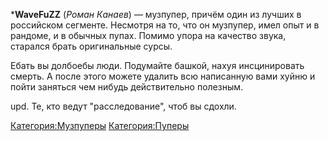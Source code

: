 {{Инфобокс для пуперов
|title2=WaveFuZZ
|другие_ники=nick97ftgun
|image3=[[Файл:WaveFuZZ.jpg|left]]
|сферы_творчества=RYTPMV
|год_начала=2013
|image4=
|имя_фамилия=Роман Канаев
|дата_рождения=
|место_проживания=Тамбов, с 2016 года - Москва
|ссылки=
*[https://www.youtube.com/channel/UCQ0hDNwxz_orFUAtV6t1EaA WaveFuZZ]
*[https://www.youtube.com/channel/UCsRuJSVxoi6cYnMCOaIvMvw FuZZalt]
*
[https://soundcloud.com/kaznila Фастфуд Казани]
}}

<nowiki>*</nowiki>'''WaveFuZZ''' (''Роман Канаев'') — музпупер, причём один из лучших в российском сегменте. Несмотря на то, что он музпупер, имел опыт и в рандоме, и в обычных пупах. Помимо упора на качество звука, старался брать оригинальные сурсы.

Ебать вы долбоебы люди. Подумайте башкой, нахуя инсцинировать смерть. А после этого можете удалить всю написанную вами хуйню и пойти заняться чем нибудь действительно полезным.

upd. Те, кто ведут "расследование", чтоб вы сдохли.

[[Категория:Музпуперы]] [[Категория:Пуперы]]